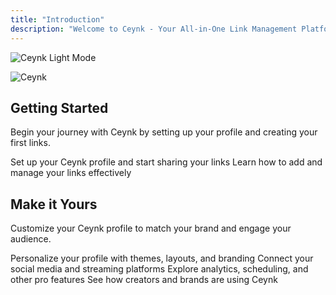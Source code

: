 ```yaml
---
title: "Introduction"
description: "Welcome to Ceynk - Your All-in-One Link Management Platform"
---
```


<img
  className="block dark:hidden"
  src="/images/hero-light.png"
  alt="Ceynk Light Mode"
/>

<img
  className="hidden dark:block"
  src="/NewProject.png"
  alt="Ceynk"
  title=""
/>

## Getting Started

Begin your journey with Ceynk by setting up your profile and creating your first links.

<CardGroup cols={2}>
  <Card title="Create Your Ceynk Link" icon="user" href="/quickstart">
    Set up your Ceynk profile and start sharing your links
  </Card>
  <Card title="Add Your Links" icon="link" href="/guides/adding-links">
    Learn how to add and manage your links effectively
  </Card>
</CardGroup>

## Make it Yours

Customize your Ceynk profile to match your brand and engage your audience.

<CardGroup cols={2}>
  <Card title="Profile Customization" icon="palette" href="/guides/customization">
    Personalize your profile with themes, layouts, and branding
  </Card>
  <Card title="Social Integration" icon="share" href="/guides/social-integration">
    Connect your social media and streaming platforms
  </Card>
  <Card title="Advanced Features" icon="screwdriver-wrench" href="/guides/advanced-features">
    Explore analytics, scheduling, and other pro features
  </Card>
  <Card title="Success Stories" icon="stars" href="/showcase">
    See how creators and brands are using Ceynk
  </Card>
</CardGroup>